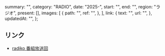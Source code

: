   summary: "",
  category: "RADIO",
  date: "2025-",
  start: "",
  end: "",
  region: "ラジオ",
  present: [],
  images: [
    {
      path: "",
      ref: "",
    },
  ],
  link: {
    text: "",
    url: "",
  },
  updatedAt: "",
};

## リンク

- [radiko 番組放送回]()

